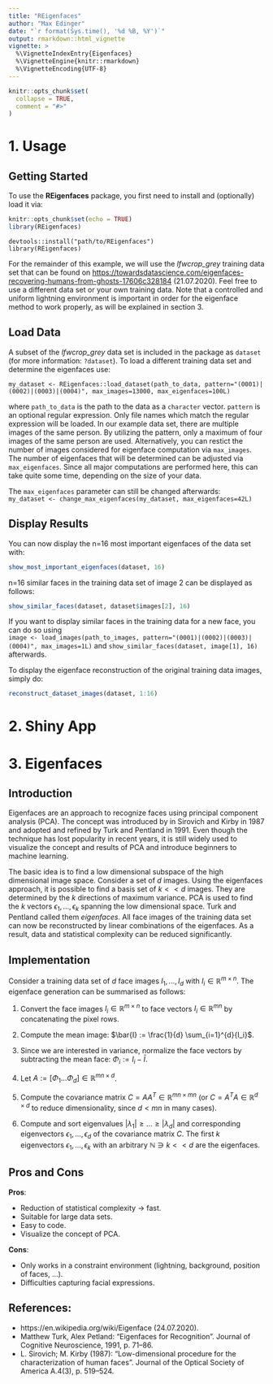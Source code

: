 ```yaml
---
title: "REigenfaces"
author: "Max Edinger"
date: "`r format(Sys.time(), '%d %B, %Y')`"
output: rmarkdown::html_vignette
vignette: >
  %\VignetteIndexEntry{Eigenfaces}
  %\VignetteEngine{knitr::rmarkdown}
  %\VignetteEncoding{UTF-8}
---
```


```r
knitr::opts_chunk$set(
  collapse = TRUE,
  comment = "#>"
)
```

# 1. Usage

## Getting Started

To use the **REigenfaces** package, you first need to install and (optionally) load it via:
```r
knitr::opts_chunk$set(echo = TRUE)
library(REigenfaces)
```

`devtools::install("path/to/REigenfaces")`  
`library(REigenfaces)`

For the remainder of this example, we will use the *lfwcrop_grey* training data set that can be found on <https://towardsdatascience.com/eigenfaces-recovering-humans-from-ghosts-17606c328184> (21.07.2020). Feel free to use a different data set or your own training data. Note that a controlled and uniform lightning environment is important in order for the eigenface method to work properly, as will be explained in section 3.  

## Load Data

A subset of the *lfwcrop_grey* data set is included in the package as `dataset` (for more information: `?dataset`). To load a different training data set and determine the eigenfaces use:

`my_dataset <- REigenfaces::load_dataset(path_to_data, pattern="(0001)|(0002)|(0003)|(0004)", max_images=13000, max_eigenfaces=100L)`

where `path_to_data` is the path to the data as a `character` vector. `pattern` is an optional regular expression. Only file names which match the regular expression will be loaded. In our example data set, there are multiple images of the same person. By utilizing the pattern, only a maximum of four images of the same person are used. Alternatively, you can restict the number of images considered for eigenface computation via `max_images`. The number of eigenfaces that will be determined can be adjusted via `max_eigenfaces`. Since all major computations are performed here, this can take quite some time, depending on the size of your data.  

The `max_eigenfaces` parameter can still be changed afterwards:  
`my_dataset <- change_max_eigenfaces(my_dataset, max_eigenfaces=42L)`

## Display Results
  
You can now display the n=16 most important eigenfaces of the data set with:
```r
show_most_important_eigenfaces(dataset, 16)
```

n=16 similar faces in the training data set of image 2 can be displayed as follows:
```r
show_similar_faces(dataset, dataset$images[2], 16)
```

If you want to display similar faces in the training data for a new face, you can do so using  
`image <- load_images(path_to_images, pattern="(0001)|(0002)|(0003)|(0004)", max_images=1L)` and
`show_similar_faces(dataset, image[1], 16)` afterwards.  

To display the eigenface reconstruction of the original training data images, simply do:  
```r
reconstruct_dataset_images(dataset, 1:16)
```

# 2. Shiny App

# 3. Eigenfaces

## Introduction

Eigenfaces are an approach to recognize faces using principal component analysis (PCA). The concept was introduced by in Sirovich and Kirby in 1987 and adopted and refined by Turk and Pentland in 1991. Even though the technique has lost popularity in recent years, it is still widely used to visualize the concept and results of PCA and introduce beginners to machine learning. 

The basic idea is to find a low dimensional subspace of the high dimensional image space. Consider a set of $d$ images. Using the eigenfaces approach, it is possible to find a basis set of $k << d$ images. They are determined by the $k$ directions of maximum variance. PCA is used to find the $k$ vectors $\epsilon_{1},…,\epsilon_{k}$ spanning the low dimensional space. Turk and Pentland called them *eigenfaces*. All face images of the training data set can now be reconstructed by linear combinations of the eigenfaces. As a result, data and statistical complexity can be reduced significantly.

## Implementation

Consider a training data set of $d$ face images $I_{1},...,I_{d}$ with $I_{i} \in \mathbb{R}^{m\times n}$. The eigenface generation can be summarised as follows: 

1. Convert the face images $I_{i} \in \mathbb{R}^{m\times n}$ to face vectors $I_{i} \in \mathbb{R}^{mn}$ by concatenating the pixel rows.

2. Compute the mean image: $\bar{I} := \frac{1}{d} \sum_{i=1}^{d}{I_i}$.

3. Since we are interested in variance, normalize the face vectors by subtracting the mean face: $\Phi_i :=  I_i - \bar{I}$. 

4. Let $A := [\Phi_1...\Phi_d] \in \mathbb{R}^{mn \times d}$.

5. Compute the covariance matrix $C = AA^T \in \mathbb{R}^{mn \times mn}$ (or $C = A^TA \in \mathbb{R}^{d \times d}$ to reduce dimensionality, since $d < mn$ in many cases).

6. Compute and sort eigenvalues $|\lambda_1| \geq ... \geq |\lambda_d|$ and corresponding eigenvectors $\epsilon_1,...,\epsilon_d$ of the covariance matrix $C$. The first $k$ eigenvectors $\epsilon_1,...,\epsilon_k$ with an arbitrary $\mathbb{N} \ni k << d$ are the eigenfaces.

## Pros and Cons

**Pros**:  

* Reduction of statistical complexity $\rightarrow$ fast.  
* Suitable for large data sets.  
* Easy to code.  
* Visualize the concept of PCA.  

**Cons**:   

* Only works in a constraint environment (lightning, background, position of faces, …).  
* Difficulties capturing facial expressions.  


## References:
* https://en.wikipedia.org/wiki/Eigenface (24.07.2020).
* Matthew Turk, Alex Petland: "Eigenfaces for Recognition". Journal of Cognitive Neuroscience, 1991, p. 71–86.
* L. Sirovich; M. Kirby (1987): "Low-dimensional procedure for the characterization of human faces". Journal of the Optical Society of America A.4(3), p. 519–524.
